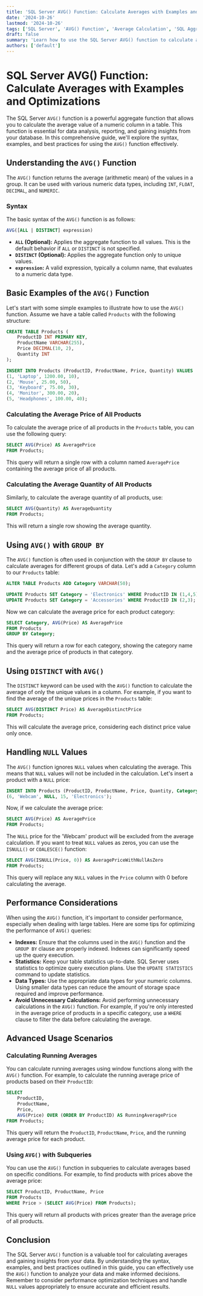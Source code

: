 ```yaml
---
title: 'SQL Server AVG() Function: Calculate Averages with Examples and Optimizations'
date: '2024-10-26'
lastmod: '2024-10-26'
tags: ['SQL Server', 'AVG() Function', 'Average Calculation', 'SQL Aggregate Functions', 'Database Queries', 'T-SQL', 'SQL Performance', 'NULL Values']
draft: false
summary: 'Learn how to use the SQL Server AVG() function to calculate averages efficiently. This comprehensive guide covers syntax, examples, handling NULL values, and performance optimization tips for database queries.'
authors: ['default']
---
```


# SQL Server AVG() Function: Calculate Averages with Examples and Optimizations

The SQL Server `AVG()` function is a powerful aggregate function that allows you to calculate the average value of a numeric column in a table. This function is essential for data analysis, reporting, and gaining insights from your database. In this comprehensive guide, we'll explore the syntax, examples, and best practices for using the `AVG()` function effectively.

## Understanding the `AVG()` Function

The `AVG()` function returns the average (arithmetic mean) of the values in a group. It can be used with various numeric data types, including `INT`, `FLOAT`, `DECIMAL`, and `NUMERIC`.

### Syntax

The basic syntax of the `AVG()` function is as follows:

```sql
AVG([ALL | DISTINCT] expression)
```

*   **`ALL` (Optional):**  Applies the aggregate function to all values. This is the default behavior if `ALL` or `DISTINCT` is not specified.
*   **`DISTINCT` (Optional):** Applies the aggregate function only to unique values.
*   **`expression`:** A valid expression, typically a column name, that evaluates to a numeric data type.

## Basic Examples of the `AVG()` Function

Let's start with some simple examples to illustrate how to use the `AVG()` function.  Assume we have a table called `Products` with the following structure:

```sql
CREATE TABLE Products (
    ProductID INT PRIMARY KEY,
    ProductName VARCHAR(255),
    Price DECIMAL(10, 2),
    Quantity INT
);

INSERT INTO Products (ProductID, ProductName, Price, Quantity) VALUES
(1, 'Laptop', 1200.00, 10),
(2, 'Mouse', 25.00, 50),
(3, 'Keyboard', 75.00, 30),
(4, 'Monitor', 300.00, 20),
(5, 'Headphones', 100.00, 40);
```

### Calculating the Average Price of All Products

To calculate the average price of all products in the `Products` table, you can use the following query:

```sql
SELECT AVG(Price) AS AveragePrice
FROM Products;
```

This query will return a single row with a column named `AveragePrice` containing the average price of all products.

### Calculating the Average Quantity of All Products

Similarly, to calculate the average quantity of all products, use:

```sql
SELECT AVG(Quantity) AS AverageQuantity
FROM Products;
```

This will return a single row showing the average quantity.

## Using `AVG()` with `GROUP BY`

The `AVG()` function is often used in conjunction with the `GROUP BY` clause to calculate averages for different groups of data.  Let's add a `Category` column to our `Products` table:

```sql
ALTER TABLE Products ADD Category VARCHAR(50);

UPDATE Products SET Category = 'Electronics' WHERE ProductID IN (1,4,5);
UPDATE Products SET Category = 'Accessories' WHERE ProductID IN (2,3);
```

Now we can calculate the average price for each product category:

```sql
SELECT Category, AVG(Price) AS AveragePrice
FROM Products
GROUP BY Category;
```

This query will return a row for each category, showing the category name and the average price of products in that category.

## Using `DISTINCT` with `AVG()`

The `DISTINCT` keyword can be used with the `AVG()` function to calculate the average of only the unique values in a column. For example, if you want to find the average of the unique prices in the `Products` table:

```sql
SELECT AVG(DISTINCT Price) AS AverageDistinctPrice
FROM Products;
```

This will calculate the average price, considering each distinct price value only once.

## Handling `NULL` Values

The `AVG()` function ignores `NULL` values when calculating the average. This means that `NULL` values will not be included in the calculation.  Let's insert a product with a `NULL` price:

```sql
INSERT INTO Products (ProductID, ProductName, Price, Quantity, Category) VALUES
(6, 'Webcam', NULL, 15, 'Electronics');
```

Now, if we calculate the average price:

```sql
SELECT AVG(Price) AS AveragePrice
FROM Products;
```

The `NULL` price for the 'Webcam' product will be excluded from the average calculation. If you want to treat `NULL` values as zeros, you can use the `ISNULL()` or `COALESCE()` function:

```sql
SELECT AVG(ISNULL(Price, 0)) AS AveragePriceWithNullAsZero
FROM Products;
```

This query will replace any `NULL` values in the `Price` column with 0 before calculating the average.

## Performance Considerations

When using the `AVG()` function, it's important to consider performance, especially when dealing with large tables. Here are some tips for optimizing the performance of `AVG()` queries:

*   **Indexes:** Ensure that the columns used in the `AVG()` function and the `GROUP BY` clause are properly indexed. Indexes can significantly speed up the query execution.
*   **Statistics:** Keep your table statistics up-to-date. SQL Server uses statistics to optimize query execution plans. Use the `UPDATE STATISTICS` command to update statistics.
*   **Data Types:** Use the appropriate data types for your numeric columns. Using smaller data types can reduce the amount of storage space required and improve performance.
*   **Avoid Unnecessary Calculations:** Avoid performing unnecessary calculations in the `AVG()` function. For example, if you're only interested in the average price of products in a specific category, use a `WHERE` clause to filter the data before calculating the average.

## Advanced Usage Scenarios

### Calculating Running Averages

You can calculate running averages using window functions along with the `AVG()` function. For example, to calculate the running average price of products based on their `ProductID`:

```sql
SELECT
    ProductID,
    ProductName,
    Price,
    AVG(Price) OVER (ORDER BY ProductID) AS RunningAveragePrice
FROM Products;
```

This query will return the `ProductID`, `ProductName`, `Price`, and the running average price for each product.

### Using `AVG()` with Subqueries

You can use the `AVG()` function in subqueries to calculate averages based on specific conditions. For example, to find products with prices above the average price:

```sql
SELECT ProductID, ProductName, Price
FROM Products
WHERE Price > (SELECT AVG(Price) FROM Products);
```

This query will return all products with prices greater than the average price of all products.

## Conclusion

The SQL Server `AVG()` function is a valuable tool for calculating averages and gaining insights from your data. By understanding the syntax, examples, and best practices outlined in this guide, you can effectively use the `AVG()` function to analyze your data and make informed decisions. Remember to consider performance optimization techniques and handle `NULL` values appropriately to ensure accurate and efficient results.